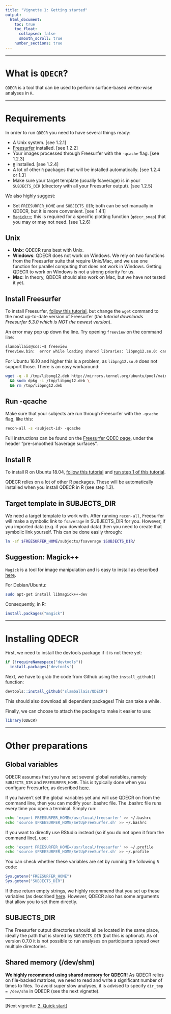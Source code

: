 ```yaml
---
title: "Vignette 1: Getting started"
output: 
  html_document:
    toc: true
    toc_float:
      collapsed: false
      smooth_scroll: true
    number_sections: true
---
```


---

# What is `QDECR`?

`QDECR` is a tool that can be used to perform surface-based vertex-wise analyses in `R`. 

---

# Requirements

In order to run `QDECR` you need to have several things ready:

* A Unix system. [see 1.2.1]
* [Freesurfer](https://surfer.nmr.mgh.harvard.edu/) installed. [see 1.2.2]
* Your images processed through Freesurfer with the `-qcache` flag. [see 1.2.3]
* [`R`](https://www.r-project.org) installed. [see 1.2.4]
* A lot of other `R` packages that will be installed automatically. [see 1.2.4 or 1.3]
* Make sure your target template (usually fsaverage) is in your `SUBJECTS_DIR` (directory with all your Freesurfer output). [see 1.2.5]

We also highly suggest:

* Set `FREESURFER_HOME` and `SUBJECTS_DIR`; both can be set manually in QDECR, but it is more convenient. [see 1.4.1]
* [`Magick++`](https://www.imagemagick.org/Magick++/STL.html); this is required for a specific plotting function (`qdecr_snap`) that you may or may not need. [see 1.2.6]

## Unix

* **Unix**: QDECR runs best with Unix. 
* **Windows**: QDECR does not work on Windows. We rely on two functions from the Freesurfer suite that require Unix/Mac, and we use one function for parallel computing that does not work in Windows. Getting QDECR to work on Windows is not a strong priority for us. 
* **Mac**: In theory, QDECR should also work on Mac, but we have not tested it yet.

## Install Freesurfer

To install Freesurfer, [follow this tutorial](https://stackoverflow.com/questions/32530340/freesurfer-installed-on-ubuntu), but change the `wget` command to the most up-to-date version of Freesurfer (*the tutorial downloads Freesurfer 5.3.0 which is NOT the newest version*).

An error may pop up down the line. Try opening `freeview` on the command line:
```bash
slamballais@scs:~$ freeview
freeview.bin:  error while loading shared libraries: libpng12.so.0: cannot open shared object file: No such file or directory.
```

For Ubuntu 16.10 and higher this is a problem, as `libpng12.so.0` does not support those. There is an easy workaround:
```bash
wget -q -O /tmp/libpng12.deb http://mirrors.kernel.org/ubuntu/pool/main/libp/libpng/libpng12-0_1.2.54-1ubuntu1_amd64.deb \
  && sudo dpkg -i /tmp/libpng12.deb \
  && rm /tmp/libpng12.deb
```

## Run -qcache

Make sure that your subjects are run through Freesurfer with the `-qcache` flag, like this:
```bash
recon-all -s <subject-id> -qcache
```

Full instructions can be found on the [Freesurfer QDEC page](http://surfer.nmr.mgh.harvard.edu/fswiki/FsTutorial/QdecGroupAnalysis_freeview), under the header "pre-smoothed fsaverage surfaces".

## Install R

To install R on Ubuntu 18.04, [follow this tutorial](https://www.digitalocean.com/community/tutorials/how-to-install-r-on-ubuntu-18-04) and [run step 1 of this tutorial](https://www.digitalocean.com/community/tutorials/how-to-install-r-packages-using-devtools-on-ubuntu-18-04).

QDECR relies on a lot of other R packages. These will be automatically installed when you install QDECR in R (see step 1.3).

## Target template in SUBJECTS_DIR

We need a target template to work with. After running `recon-all`, Freesurfer will make a symbolic link to `fsaverage` in SUBJECTS_DIR for you. However, if you imported data (e.g. if you download data) then you need to create that symbolic link yourself. This can be done easily through:

``` bash
ln -sf $FREESURFER_HOME/subjects/fsaverage $SUBJECTS_DIR/
```

## Suggestion: Magick++

`Magick` is a tool for image manipulation and is easy to install as described [here](https://cran.r-project.org/web/packages/magick/vignettes/intro.html#build_from_source).

For Debian/Ubuntu:
```bash
sudo apt-get install libmagick++-dev
```

Consequently, in R:
```R
install.packages("magick")
```

---

# Installing QDECR

First, we need to install the devtools package if it is not there yet:
```r
if (!requireNamespace("devtools"))
  install.packages('devtools')
```

Next, we have to grab the code from Github using the `install_github()` function:
```r
devtools::install_github("slamballais/QDECR")
```

This should also download all dependent packages! This can take a while.

Finally, we can choose to attach the package to make it easier to use:
```r
library(QDECR)
```

---

# Other preparations

## Global variables

QDECR assumes that you have set several global variables, namely `SUBJECTS_DIR` and `FREESURFER_HOME`. This is typically done when you configure Freesurfer, as described [here](https://surfer.nmr.mgh.harvard.edu/fswiki/SetupConfiguration_Linux).

If you haven't set the global variables yet and will use QDECR on from the command line, then you can modify your .bashrc file. The .bashrc file runs every time you open a terminal. Simply run:
```bash
echo 'export FREESURFER_HOME=/usr/local/freesurfer' >> ~/.bashrc 
echo 'source $FREESURFER_HOME/SetUpFreeSurfer.sh' >> ~/.bashrc
```

If you want to directly use RStudio instead (so if you do not open it from the command line), use:
```bash
echo 'export FREESURFER_HOME=/usr/local/freesurfer' >> ~/.profile
echo 'source $FREESURFER_HOME/SetUpFreeSurfer.sh' >> ~/.profile
```

You can check whether these variables are set by running the following `R` code:
```r
Sys.getenv("FREESURFER_HOME")
Sys.getenv("SUBJECTS_DIR")
```

If these return empty strings, we highly recommend that you set up these variables (as described [here](https://surfer.nmr.mgh.harvard.edu/fswiki/SetupConfiguration_Linux). However, QDECR also has some arguments that allow you to set them directly.

## SUBJECTS_DIR

The Freesurfer output directories should all be located in the same place, ideally the path that is stored by `SUBJECTS_DIR` (but this is optional). As of version 0.7.0 it is not possible to run analyses on participants spread over multiple directories.

## Shared memory (/dev/shm)

**We highly recommend using shared memory for QDECR!** As QDECR relies on file-backed matrices, we need to read and write a significant number of times to files. To avoid super slow analyses, it is advised to specify `dir_tmp = /dev/shm` in QDECR (see the next vignette).

---

[Next vignette: [2. Quick start](02-quick-start.html)]